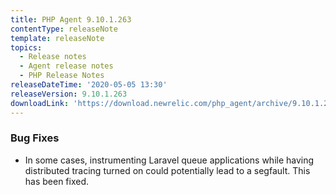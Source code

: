 ```yaml
---
title: PHP Agent 9.10.1.263
contentType: releaseNote
template: releaseNote
topics:
  - Release notes
  - Agent release notes
  - PHP Release Notes
releaseDateTime: '2020-05-05 13:30'
releaseVersion: 9.10.1.263
downloadLink: 'https://download.newrelic.com/php_agent/archive/9.10.1.263'
---
```


### Bug Fixes

* In some cases, instrumenting Laravel queue applications while having distributed tracing turned on could potentially lead to a segfault. This has been fixed.
